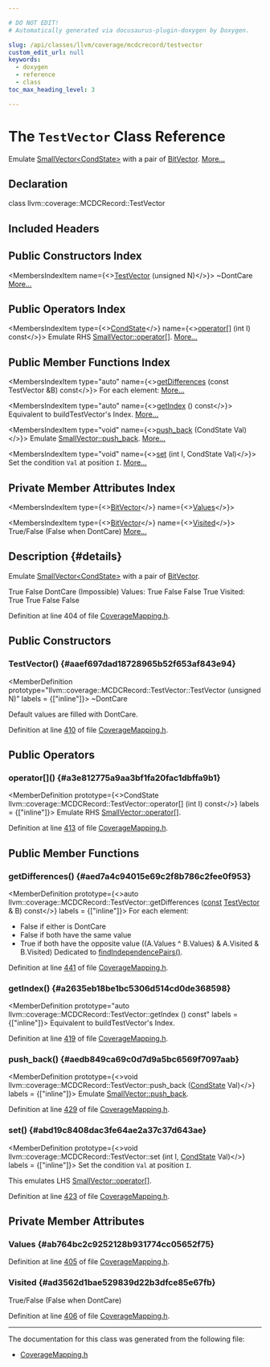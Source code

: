 ```yaml
---

# DO NOT EDIT!
# Automatically generated via docusaurus-plugin-doxygen by Doxygen.

slug: /api/classes/llvm/coverage/mcdcrecord/testvector
custom_edit_url: null
keywords:
  - doxygen
  - reference
  - class
toc_max_heading_level: 3

---
```





# The `TestVector` Class Reference

<DoxygenPage pluginConfig={pluginConfig}>

Emulate <a href="/docs/api/classes/llvm/smallvector">SmallVector&lt;CondState&gt;</a> with a pair of <a href="/docs/api/classes/llvm/bitvector">BitVector</a>. <a href="#details">More...</a>

## Declaration

<CodeBlock>class llvm::coverage::MCDCRecord::TestVector</CodeBlock>

## Included Headers

<IncludesList>
<IncludesListItem
  filePath="llvm/ProfileData/Coverage/CoverageMapping.h"
  permalink="/docs/api/files/include/include/llvm/include/llvm/profiledata/include/llvm/profiledata/coverage/coveragemapping-h"
  isLocal="true" />
</IncludesList>

## Public Constructors Index

<MembersIndex>

<MembersIndexItem
  name={<><a href="#aaef697dad18728965b52f653af843e94">TestVector</a> (unsigned N)</>}>
~DontCare <a href="#aaef697dad18728965b52f653af843e94">More...</a>
</MembersIndexItem>

</MembersIndex>

## Public Operators Index

<MembersIndex>

<MembersIndexItem
  type={<><a href="/docs/api/structs/llvm/coverage/mcdcrecord/#abfea249cd51ba9478b1e85bbc3508418">CondState</a></>}
  name={<><a href="#a3e812775a9aa3bf1fa20fac1dbffa9b1">operator&#91;&#93;</a> (int I) const</>}>
Emulate RHS <a href="/docs/api/classes/llvm/smallvectortemplatecommon/#aaaa3b341d046538bc32d1fa942c14dd0">SmallVector::operator&#91;&#93;</a>. <a href="#a3e812775a9aa3bf1fa20fac1dbffa9b1">More...</a>
</MembersIndexItem>

</MembersIndex>

## Public Member Functions Index

<MembersIndex>

<MembersIndexItem
  type="auto"
  name={<><a href="#aed7a4c94015e69c2f8b786c2fee0f953">getDifferences</a> (const TestVector &amp;B) const</>}>
For each element: <a href="#aed7a4c94015e69c2f8b786c2fee0f953">More...</a>
</MembersIndexItem>

<MembersIndexItem
  type="auto"
  name={<><a href="#a2635eb18be1bc5306d514cd0de368598">getIndex</a> () const</>}>
Equivalent to buildTestVector&#39;s Index. <a href="#a2635eb18be1bc5306d514cd0de368598">More...</a>
</MembersIndexItem>

<MembersIndexItem
  type="void"
  name={<><a href="#aedb849ca69c0d7d9a5bc6569f7097aab">push&#95;back</a> (CondState Val)</>}>
Emulate <a href="/docs/api/classes/llvm/smallvectortemplatebase/#af42bfbc067df27c19ee2fc859df58799">SmallVector::push&#95;back</a>. <a href="#aedb849ca69c0d7d9a5bc6569f7097aab">More...</a>
</MembersIndexItem>

<MembersIndexItem
  type="void"
  name={<><a href="#abd19c8408dac3fe64ae2a37c37d643ae">set</a> (int I, CondState Val)</>}>
Set the condition <code>Val</code> at position <code>I</code>. <a href="#abd19c8408dac3fe64ae2a37c37d643ae">More...</a>
</MembersIndexItem>

</MembersIndex>

## Private Member Attributes Index

<MembersIndex>

<MembersIndexItem
  type={<><a href="/docs/api/classes/llvm/bitvector">BitVector</a></>}
  name={<><a href="#ab764bc2c9252128b931774cc05652f75">Values</a></>}>
</MembersIndexItem>

<MembersIndexItem
  type={<><a href="/docs/api/classes/llvm/bitvector">BitVector</a></>}
  name={<><a href="#ad3562d1bae529839d22b3dfce85e67fb">Visited</a></>}>
True/False (False when DontCare) <a href="#ad3562d1bae529839d22b3dfce85e67fb">More...</a>
</MembersIndexItem>

</MembersIndex>

## Description {#details}

Emulate <a href="/docs/api/classes/llvm/smallvector">SmallVector&lt;CondState&gt;</a> with a pair of <a href="/docs/api/classes/llvm/bitvector">BitVector</a>.

<CodeBlock>
     True  False DontCare (Impossible)
</CodeBlock> Values: True False False True Visited: True True False False

Definition at line 404 of file <a href="/docs/api/files/include/include/llvm/include/llvm/profiledata/include/llvm/profiledata/coverage/coveragemapping-h">CoverageMapping.h</a>.

<SectionDefinition>

## Public Constructors

### TestVector() {#aaef697dad18728965b52f653af843e94}

<MemberDefinition
  prototype="llvm::coverage::MCDCRecord::TestVector::TestVector (unsigned N)"
  labels = {["inline"]}>
~DontCare

Default values are filled with DontCare.

Definition at line <a href="/docs/api/files/include/include/llvm/include/llvm/profiledata/include/llvm/profiledata/coverage/coveragemapping-h/#l00410">410</a> of file <a href="/docs/api/files/include/include/llvm/include/llvm/profiledata/include/llvm/profiledata/coverage/coveragemapping-h">CoverageMapping.h</a>.
</MemberDefinition>

</SectionDefinition>

<SectionDefinition>

## Public Operators

### operator&#91;&#93;() {#a3e812775a9aa3bf1fa20fac1dbffa9b1}

<MemberDefinition
  prototype={<>CondState llvm::coverage::MCDCRecord::TestVector::operator&#91;&#93; (int I) const</>}
  labels = {["inline"]}>
Emulate RHS <a href="/docs/api/classes/llvm/smallvectortemplatecommon/#aaaa3b341d046538bc32d1fa942c14dd0">SmallVector::operator&#91;&#93;</a>.

Definition at line <a href="/docs/api/files/include/include/llvm/include/llvm/profiledata/include/llvm/profiledata/coverage/coveragemapping-h/#l00413">413</a> of file <a href="/docs/api/files/include/include/llvm/include/llvm/profiledata/include/llvm/profiledata/coverage/coveragemapping-h">CoverageMapping.h</a>.
</MemberDefinition>

</SectionDefinition>

<SectionDefinition>

## Public Member Functions

### getDifferences() {#aed7a4c94015e69c2f8b786c2fee0f953}

<MemberDefinition
  prototype={<>auto llvm::coverage::MCDCRecord::TestVector::getDifferences (<a href="/docs/api/files/lib/lib/target/lib/target/aarch64/aarch64promoteconstant-cpp/#a90f8350fecae261c25be85d38b451bff">const</a> <a href="/docs/api/classes/llvm/coverage/mcdcrecord/testvector">TestVector</a> &amp; B) const</>}
  labels = {["inline"]}>
For each element:

<ul>
<li>False if either is DontCare</li>
<li>False if both have the same value</li>
<li>True if both have the opposite value ((A.Values ^ B.Values) &amp; A.Visited &amp; B.Visited) Dedicated to <a href="/docs/api/structs/llvm/coverage/mcdcrecord/#a75f33335df18ebee49fbe5b2d5b664a0">findIndependencePairs()</a>.</li>
</ul>

Definition at line <a href="/docs/api/files/include/include/llvm/include/llvm/profiledata/include/llvm/profiledata/coverage/coveragemapping-h/#l00441">441</a> of file <a href="/docs/api/files/include/include/llvm/include/llvm/profiledata/include/llvm/profiledata/coverage/coveragemapping-h">CoverageMapping.h</a>.
</MemberDefinition>

### getIndex() {#a2635eb18be1bc5306d514cd0de368598}

<MemberDefinition
  prototype="auto llvm::coverage::MCDCRecord::TestVector::getIndex () const"
  labels = {["inline"]}>
Equivalent to buildTestVector&#39;s Index.

Definition at line <a href="/docs/api/files/include/include/llvm/include/llvm/profiledata/include/llvm/profiledata/coverage/coveragemapping-h/#l00419">419</a> of file <a href="/docs/api/files/include/include/llvm/include/llvm/profiledata/include/llvm/profiledata/coverage/coveragemapping-h">CoverageMapping.h</a>.
</MemberDefinition>

### push&#95;back() {#aedb849ca69c0d7d9a5bc6569f7097aab}

<MemberDefinition
  prototype={<>void llvm::coverage::MCDCRecord::TestVector::push&#95;back (<a href="/docs/api/structs/llvm/coverage/mcdcrecord/#abfea249cd51ba9478b1e85bbc3508418">CondState</a> Val)</>}
  labels = {["inline"]}>
Emulate <a href="/docs/api/classes/llvm/smallvectortemplatebase/#af42bfbc067df27c19ee2fc859df58799">SmallVector::push&#95;back</a>.

Definition at line <a href="/docs/api/files/include/include/llvm/include/llvm/profiledata/include/llvm/profiledata/coverage/coveragemapping-h/#l00429">429</a> of file <a href="/docs/api/files/include/include/llvm/include/llvm/profiledata/include/llvm/profiledata/coverage/coveragemapping-h">CoverageMapping.h</a>.
</MemberDefinition>

### set() {#abd19c8408dac3fe64ae2a37c37d643ae}

<MemberDefinition
  prototype={<>void llvm::coverage::MCDCRecord::TestVector::set (int I, <a href="/docs/api/structs/llvm/coverage/mcdcrecord/#abfea249cd51ba9478b1e85bbc3508418">CondState</a> Val)</>}
  labels = {["inline"]}>
Set the condition <code>Val</code> at position <code>I</code>.

This emulates LHS <a href="/docs/api/classes/llvm/smallvectortemplatecommon/#aaaa3b341d046538bc32d1fa942c14dd0">SmallVector::operator&#91;&#93;</a>.

Definition at line <a href="/docs/api/files/include/include/llvm/include/llvm/profiledata/include/llvm/profiledata/coverage/coveragemapping-h/#l00423">423</a> of file <a href="/docs/api/files/include/include/llvm/include/llvm/profiledata/include/llvm/profiledata/coverage/coveragemapping-h">CoverageMapping.h</a>.
</MemberDefinition>

</SectionDefinition>

<SectionDefinition>

## Private Member Attributes

### Values {#ab764bc2c9252128b931774cc05652f75}

<MemberDefinition
  prototype="BitVector llvm::coverage::MCDCRecord::TestVector::Values">

Definition at line <a href="/docs/api/files/include/include/llvm/include/llvm/profiledata/include/llvm/profiledata/coverage/coveragemapping-h/#l00405">405</a> of file <a href="/docs/api/files/include/include/llvm/include/llvm/profiledata/include/llvm/profiledata/coverage/coveragemapping-h">CoverageMapping.h</a>.
</MemberDefinition>

### Visited {#ad3562d1bae529839d22b3dfce85e67fb}

<MemberDefinition
  prototype="BitVector llvm::coverage::MCDCRecord::TestVector::Visited">
True/False (False when DontCare)

Definition at line <a href="/docs/api/files/include/include/llvm/include/llvm/profiledata/include/llvm/profiledata/coverage/coveragemapping-h/#l00406">406</a> of file <a href="/docs/api/files/include/include/llvm/include/llvm/profiledata/include/llvm/profiledata/coverage/coveragemapping-h">CoverageMapping.h</a>.
</MemberDefinition>

</SectionDefinition>

<hr/>

The documentation for this class was generated from the following file:

<ul>
<li><a href="/docs/api/files/include/include/llvm/include/llvm/profiledata/include/llvm/profiledata/coverage/coveragemapping-h">CoverageMapping.h</a></li>
</ul>

</DoxygenPage>
